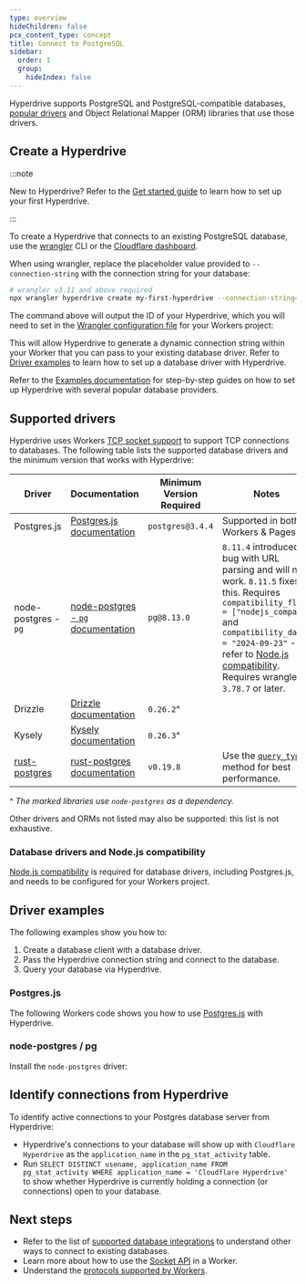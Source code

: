 ```yaml
---
type: overview
hideChildren: false
pcx_content_type: concept
title: Connect to PostgreSQL
sidebar:
  order: 1
  group:
    hideIndex: false
---
```



Hyperdrive supports PostgreSQL and PostgreSQL-compatible databases, [popular drivers](#supported-drivers) and Object Relational Mapper (ORM) libraries that use those drivers.

## Create a Hyperdrive

:::note

New to Hyperdrive? Refer to the [Get started guide](/hyperdrive/get-started/) to learn how to set up your first Hyperdrive.

:::

To create a Hyperdrive that connects to an existing PostgreSQL database, use the [wrangler](/workers/wrangler/install-and-update/) CLI or the [Cloudflare dashboard](https://dash.cloudflare.com/?to=/:account/workers/hyperdrive).

When using wrangler, replace the placeholder value provided to `--connection-string` with the connection string for your database:

```sh
# wrangler v3.11 and above required
npx wrangler hyperdrive create my-first-hyperdrive --connection-string="postgres://user:password@database.host.example.com:5432/databasenamehere"
```

The command above will output the ID of your Hyperdrive, which you will need to set in the [Wrangler configuration file](/workers/wrangler/configuration/) for your Workers project:

<Render file="hyperdrive-node-compatibility-requirement" product="hyperdrive" />

This will allow Hyperdrive to generate a dynamic connection string within your Worker that you can pass to your existing database driver. Refer to [Driver examples](#driver-examples) to learn how to set up a database driver with Hyperdrive.

Refer to the [Examples documentation](/hyperdrive/examples/) for step-by-step guides on how to set up Hyperdrive with several popular database providers.

## Supported drivers

Hyperdrive uses Workers [TCP socket support](/workers/runtime-apis/tcp-sockets/#connect) to support TCP connections to databases. The following table lists the supported database drivers and the minimum version that works with Hyperdrive:

| Driver                                                     | Documentation                                                            | Minimum Version Required | Notes                                                                                                                                                                                                                                                                                |
| ---------------------------------------------------------- | ------------------------------------------------------------------------ | ------------------------ | ------------------------------------------------------------------------------------------------------------------------------------------------------------------------------------------------------------------------------------------------------------------------------------ |
| Postgres.js                                                | [Postgres.js documentation](https://github.com/porsager/postgres)        | `postgres@3.4.4`         | Supported in both Workers & Pages.                                                                                                                                                                                                                                                   |
| node-postgres - `pg`                                       | [node-postgres - `pg` documentation](https://node-postgres.com/)         | `pg@8.13.0`              | `8.11.4` introduced a bug with URL parsing and will not work. `8.11.5` fixes this. Requires `compatibility_flags = ["nodejs_compat"]` and `compatibility_date = "2024-09-23"` - refer to [Node.js compatibility](/workers/runtime-apis/nodejs). Requires wrangler `3.78.7` or later. |
| Drizzle                                                    | [Drizzle documentation](https://orm.drizzle.team/)                       | `0.26.2`^                |                                                                                                                                                                                                                                                                                      |
| Kysely                                                     | [Kysely documentation](https://kysely.dev/)                              | `0.26.3`^                |                                                                                                                                                                                                                                                                                      |
| [rust-postgres](https://github.com/sfackler/rust-postgres) | [rust-postgres documentation](https://docs.rs/postgres/latest/postgres/) | `v0.19.8`                | Use the [`query_typed`](https://docs.rs/postgres/latest/postgres/struct.Client.html#method.query_typed) method for best performance.                                                                                                                                                 |

^ _The marked libraries use `node-postgres` as a dependency._

Other drivers and ORMs not listed may also be supported: this list is not exhaustive.

### Database drivers and Node.js compatibility

[Node.js compatibility](/workers/runtime-apis/nodejs/) is required for database drivers, including Postgres.js, and needs to be configured for your Workers project.

<Render file="nodejs_compat" product="workers" />

## Driver examples

The following examples show you how to:

1. Create a database client with a database driver.
2. Pass the Hyperdrive connection string and connect to the database.
3. Query your database via Hyperdrive.

### Postgres.js

The following Workers code shows you how to use [Postgres.js](https://github.com/porsager/postgres) with Hyperdrive.

<Render file="use-postgres-js-to-make-query" product="hyperdrive" />

### node-postgres / pg

Install the `node-postgres` driver:

<Render file="use-node-postgres-to-make-query" product="hyperdrive" />

## Identify connections from Hyperdrive

To identify active connections to your Postgres database server from Hyperdrive:

- Hyperdrive's connections to your database will show up with `Cloudflare Hyperdrive` as the `application_name` in the `pg_stat_activity` table.
- Run `SELECT DISTINCT usename, application_name FROM pg_stat_activity WHERE application_name = 'Cloudflare Hyperdrive'` to show whether Hyperdrive is currently holding a connection (or connections) open to your database.

## Next steps

- Refer to the list of [supported database integrations](/workers/databases/connecting-to-databases/) to understand other ways to connect to existing databases.
- Learn more about how to use the [Socket API](/workers/runtime-apis/tcp-sockets) in a Worker.
- Understand the [protocols supported by Workers](/workers/reference/protocols/).
